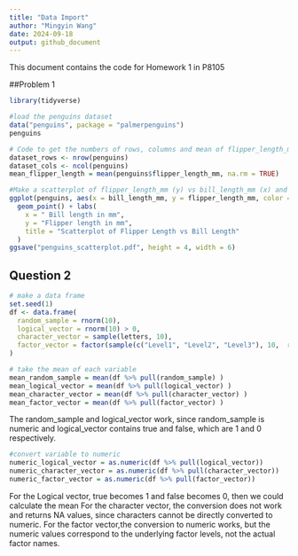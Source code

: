 ```yaml
---
title: "Data Import"
author: "Mingyin Wang"
date: 2024-09-18
output: github_document
---
```


This document contains the code for Homework 1 in P8105

##Problem 1

```r
library(tidyverse)
```


```r
#load the penguins dataset
data("penguins", package = "palmerpenguins")
penguins
```


```r
# Code to get the numbers of rows, columns and mean of flipper_length_mm column
dataset_rows <- nrow(penguins)
dataset_cols <- ncol(penguins)
mean_flipper_length = mean(penguins$flipper_length_mm, na.rm = TRUE)
```



```r
#Make a scatterplot of flipper_length_mm (y) vs bill_length_mm (x) and save it
ggplot(penguins, aes(x = bill_length_mm, y = flipper_length_mm, color = "species")) + 
  geom_point() + labs(
    x = " Bill length in mm", 
    y = "Flipper length in mm", 
    title = "Scatterplot of Flipper Length vs Bill Length"
  )
ggsave("penguins_scatterplot.pdf", height = 4, width = 6)
```


## Question 2
```r
# make a data frame
set.seed(1)  
df <- data.frame(
  random_sample = rnorm(10), 
  logical_vector = rnorm(10) > 0,
  character_vector = sample(letters, 10),
  factor_vector = factor(sample(c("Level1", "Level2", "Level3"), 10,  replace = TRUE))  
)

```

```r
# take the mean of each variable
mean_random_sample = mean(df %>% pull(random_sample) )
mean_logical_vector = mean(df %>% pull(logical_vector) )
mean_character_vector = mean(df %>% pull(character_vector) )
mean_factor_vector = mean(df %>% pull(factor_vector) )
```
The random_sample and logical_vector work, since random_sample is numeric and logical_vector contains true and false, which are 1 and 0 respectively. 

```r
#convert variable to numeric
numeric_logical_vector = as.numeric(df %>% pull(logical_vector))
numeric_character_vector = as.numeric(df %>% pull(character_vector))
numeric_factor_vector = as.numeric(df %>% pull(factor_vector))
```
For the Logical vector, true becomes 1 and false becomes 0, then we could calculate the mean
For the character vector, the conversion does not work and returns NA values, since characters cannot be directly converted to numeric.
For the factor vector,the conversion to numeric works, but the numeric values correspond to the underlying factor levels, not the actual factor names.








